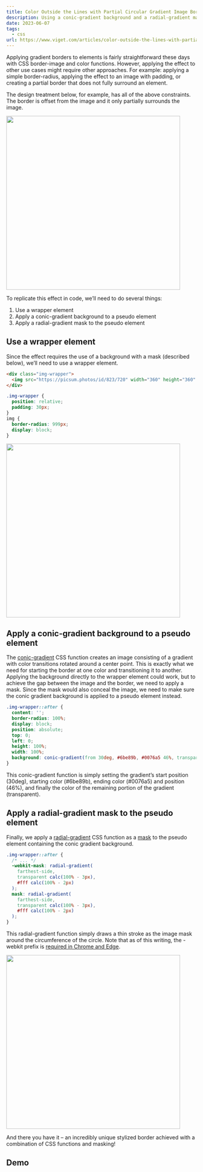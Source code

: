 ```yaml
---
title: Color Outside the Lines with Partial Circular Gradient Image Borders
description: Using a conic-gradient background and a radial-gradient mask, you can achieve stunning partial gradient borders that give your images a distinct style.
date: 2023-06-07
tags:
  - css
url: https://www.viget.com/articles/color-outside-the-lines-with-partial-circular-gradient-image-borders/
---
```



Applying gradient borders to elements is fairly straightforward these days with CSS border-image and color functions. However, applying the effect to other use cases might require other approaches. For example: applying a simple border-radius, applying the effect to an image with padding, or creating a partial border that does not fully surround an element.

The design treatment below, for example, has all of the above constraints. The border is offset from the image and it only partially surrounds the image.

<img
  src="https://viget.imgix.net/circle-gradient-border-1.png?auto=format%2Ccompress&crop=focalpoint&fit=crop&fp-x=0.5&fp-y=0.5&ixlib=php-3.3.1&q=90&w=1280&s=e58621d4bc0a09d324e33d870f7adedd"
  width="460"
  height="460"
  alt=""
/>

To replicate this effect in code, we’ll need to do several things:

1.  Use a wrapper element
2.  Apply a conic-gradient background to a pseudo element
3.  Apply a radial-gradient mask to the pseudo element

## Use a wrapper element

Since the effect requires the use of a background with a mask (described below), we’ll need to use a wrapper element.

```html
<div class="img-wrapper">
  <img src="https://picsum.photos/id/823/720" width="360" height="360" alt="" />
</div>
```

```css
.img-wrapper {
  position: relative;
  padding: 30px;
}
img {
  border-radius: 999px;
  display: block;
}
```

<img
  src="https://viget.imgix.net/circle-gradient-border-2.png?auto=format%2Ccompress&crop=focalpoint&fit=crop&fp-x=0.5&fp-y=0.5&ixlib=php-3.3.1&q=90&w=1280&s=de05961d707cfb27a99fb14ce3c36acd"
  width="460"
  height="460"
  alt=""
/>

## Apply a conic-gradient background to a pseudo element

The [conic-gradient](https://developer.mozilla.org/en-US/docs/Web/CSS/gradient/conic-gradient) CSS function creates an image consisting of a gradient with color transitions rotated around a center point. This is exactly what we need for starting the border at one color and transitioning it to another. Applying the background directly to the wrapper element could work, but to achieve the gap between the image and the border, we need to apply a mask. Since the mask would also conceal the image, we need to make sure the conic gradient background is applied to a pseudo element instead.

```css
.img-wrapper::after {
  content: '';
  border-radius: 100%;
  display: block;
  position: absolute;
  top: 0;
  left: 0;
  height: 100%;
  width: 100%;
  background: conic-gradient(from 30deg, #6be89b, #0076a5 46%, transparent 46%);
}
```

This conic-gradient function is simply setting the gradient’s start position (30deg), starting color (#6be89b), ending color (#0076a5) and position (46%), and finally the color of the remaining portion of the gradient (transparent).

## Apply a radial-gradient mask to the pseudo element

Finally, we apply a [radial-gradient](https://developer.mozilla.org/en-US/docs/Web/CSS/gradient/radial-gradient) CSS function as a [mask](https://developer.mozilla.org/en-US/docs/Web/CSS/mask) to the pseudo element containing the conic gradient background.

```css
.img-wrapper::after {
  /* ... */
  -webkit-mask: radial-gradient(
    farthest-side,
    transparent calc(100% - 3px),
    #fff calc(100% - 2px)
  );
  mask: radial-gradient(
    farthest-side,
    transparent calc(100% - 3px),
    #fff calc(100% - 2px)
  );
}
```

This radial-gradient function simply draws a thin stroke as the image mask around the circumference of the circle. Note that as of this writing, the -webkit prefix is [required in Chrome and Edge](https://caniuse.com/css-masks).

<img
  src="https://viget.imgix.net/circle-gradient-border-3.png?auto=format%2Ccompress&crop=focalpoint&fit=crop&fp-x=0.5&fp-y=0.5&ixlib=php-3.3.1&q=90&w=1280&s=faae1311ea077d004579fb69b73fccde"
  width="460"
  height="460"
  alt=""
/>

And there you have it – an incredibly unique stylized border achieved with a combination
of CSS functions and masking!

## Demo

<Embed
  url="https://codepen.io/jeremyfrank/embed/PoajdwX?default-tab=result"
  height="520"
/>
